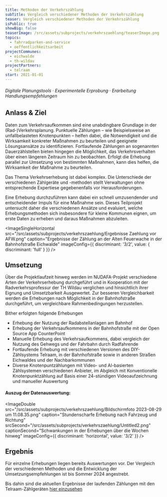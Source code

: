 ```yaml
---
title: Methoden der Verkehrszählung
subTitle: Vergleich verschiedener Methoden der Verkehrszählung
teaser: Vergleich verschiedener Methoden der Verkehrszählung
isPublic: true
showBig: false
teaserImage: /src/assets/subprojects/verkehrszaehlung/teaserImage.png
topics:
  - fahrradparken-and-service
  - oeffentlichkeitsarbeit
projectCommunes:
  - eichwalde
  - th-wildau
projectPartners:
  - telraam
start: 2021-01-01
---
```


###### Digitale Planungstools · Experimentelle Erprobung · Erarbeitung Handlungsempfehlungen

## Anlass & Ziel

Daten zum Verkehrsaufkommen sind eine unabdingbare Grundlage in der (Rad-)Verkehrsplanung. Punktuelle Zählungen – wie Beispielsweise an unfallbelasteten Knotenpunkten – helfen dabei, die Notwendigkeit und die Wirksamkeit konkreter Maßnahmen zu beurteilen und geeignete Lösungsansätze zu identifizieren. Fortlaufende Zählungen an sogenannten Dauerzählstellen bieten hingegen die Möglichkeit, das Verkehrsverhalten über einen längeren Zeitraum hin zu beobachten. Erfolgt die Erhebung parallel zur Umsetzung von bestimmten Maßnahmen, kann dies helfen, die Wirksamkeit der Maßnahme zu beurteilen.

Das Thema Verkehrserhebung ist dabei komplex. Die Unterschiede der verschiedenen Zählgeräte und -methoden stellt Verwaltungen ohne entsprechende Expertiese gegebenenfalls vor Herausforderungen.

Eine Erhebung durchzuführen kann dabei ein schnell umzusendender und entscheidender Impuls für eine Maßnahme sein. Dieses Teilprojekt untersucht daher die verschiedenen Ansätze und evaluiert, welche Erhebungsmethoden sich insbesondere für kleine Kommunen eignen, um erste Daten zu erheben und daraus Maßnahmen abzuleiten.

<ImageSingleHorizontal
  src="/src/assets/subprojects/verkehrszaehlung/Ergebnisse Zaehlung vor AFW.png"
  caption="Ergebnisse der  Zählung an der Alten Feuerwache in der Bahnhofstraße Eichwalde"
  imageConfig={{ discriminant: '3/2', value: { discriminant: 'full' } }}
/>

## Umsetzung

Über die Projektlaufzeit hinweg werden im NUDAFA-Projekt verschiedene Arten der Verkehrserhebung durchgeführt und in Kooperation mit der Radverkehrsprofessur der TH Wildau verglichen und hinsichtlich ihrer Eignung und Umsetzbarkeit Ausgewertet. Zur besseren Vergleichbarkeit werden die Erhebungen nach Möglichkeit in der Bahnhofstraße durchgeführt, um vergleichbare Rahmenbedingungen herzustellen.

Bither erfolgten folgende Erhebungen

- Erhebung der Nutzung der Radabstellanlagen am Bahnhof
- Erhebung der Verkehrsaufkommens in der Bahnhofstraße mit der Open Source App CounterPoint
- Manuelle Erhebung des Verkehrsaufkommens, dabei vergleich der Nutzung des Gehwegs und der Fahrbahn durch Radfahrende
- Fortlaufende Erhebung mit verschiedenen Versionen des DIY-Zählsystems Telraam, in der Bahnhofstraße sowie in anderen Straßen Eichwaldes und der Nachbarkommunen
- Diverse Knotenpuntzählungen mit Video- und AI-basierten Zählsystemen verschiedenen Anbieter, im Abgleich mit Konventionelle Knotenpunktzählung auf Basis einer 24-stündigen Videoaufzeichnung und manueller Auswertung

#### Auszug der Datenauswertung:

<ImageDouble
  src="/src/assets/subprojects/verkehrszaehlung/Bildschirmfoto 2023-08-29 um 11.08.35.png"
  caption="Stundenscharfe Erhebung nach Fahrzeug und Richtung"
  srcSecond="/src/assets/subprojects/verkehrszaehlung/Untitled2.png"
  captionSecond="Schwankungen in der Erhebungen über die Wochen hinweg"
  imageConfig={{ discriminant: 'horizontal', value: '3/2' }}
/>

## Ergebnis

Für einzelne Erhebungen liegen bereits Auswertungen vor. Der Vergleich der verschiedenen Methoden und die Entwicklung der Umsetzungsempfehlungen ist bis Sommer 2024 angestrebt.

Bis dahin sind die aktuellen Ergebnisse der laufenden Zählungen mit den Telraam-Zählgeräten [hier einzusehen](https://telraam.net/)
